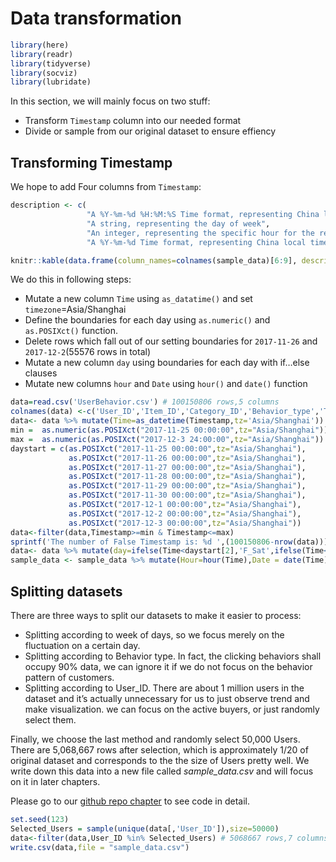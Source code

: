 # Data transformation

```r
library(here)
library(readr)
library(tidyverse)
library(socviz)
library(lubridate)
```

In this section, we will mainly focus on two stuff:
  
- Transform `Timestamp` column into our needed format
- Divide or sample from our original dataset to ensure effiency

## Transforming Timestamp

We hope to add Four columns from `Timestamp`:

```r
description <- c(
                 "A %Y-%m-%d %H:%M:%S Time format, representing China local time",
                 "A string, representing the day of week",
                 "An integer, representing the specific hour for the record",
                 "A %Y-%m-%d Time format, representing China local time")

knitr::kable(data.frame(column_names=colnames(sample_data)[6:9], description=description),col.names=c("Column names", "Discription"))
```

We do this in following steps:

- Mutate a new column `Time` using `as_datatime()` and set `timezone`=Asia/Shanghai
- Define the boundaries for each day using `as.numeric()` and `as.POSIXct()` function.
- Delete rows which fall out of our setting boundaries for `2017-11-26` and `2017-12-2`(55576 rows in total)
- Mutate a new column `day` using boundaries for each day with if...else clauses
- Mutate new columns `hour` and `Date` using `hour()` and `date()` function

```r
data=read.csv('UserBehavior.csv') # 100150806 rows,5 columns
colnames(data) <-c('User_ID','Item_ID','Category_ID','Behavior_type','Timestamp')
data<- data %>% mutate(Time=as_datetime(Timestamp,tz='Asia/Shanghai'))
min =  as.numeric(as.POSIXct("2017-11-25 00:00:00",tz="Asia/Shanghai"))
max =  as.numeric(as.POSIXct("2017-12-3 24:00:00",tz="Asia/Shanghai"))
daystart = c(as.POSIXct("2017-11-25 00:00:00",tz="Asia/Shanghai"),
             as.POSIXct("2017-11-26 00:00:00",tz="Asia/Shanghai"),
             as.POSIXct("2017-11-27 00:00:00",tz="Asia/Shanghai"),
             as.POSIXct("2017-11-28 00:00:00",tz="Asia/Shanghai"),
             as.POSIXct("2017-11-29 00:00:00",tz="Asia/Shanghai"),
             as.POSIXct("2017-11-30 00:00:00",tz="Asia/Shanghai"),
             as.POSIXct("2017-12-1 00:00:00",tz="Asia/Shanghai"),
             as.POSIXct("2017-12-2 00:00:00",tz="Asia/Shanghai"),
             as.POSIXct("2017-12-3 00:00:00",tz="Asia/Shanghai"))
data<-filter(data,Timestamp>=min & Timestamp<=max)
sprintf('The number of False Timestamp is: %d ',(100150806-nrow(data)))
data<- data %>% mutate(day=ifelse(Time<daystart[2],'F_Sat',ifelse(Time<daystart[3],'F_Sun',ifelse(Time<daystart[4],'Mon',ifelse(Time<daystart[5],'Tue',ifelse(Time<daystart[6],'Wed',ifelse(Time<daystart[7],'Thur',ifelse(Time<daystart[8],'Fri',ifelse(Time<daystart[9],'S_Sat','S_Sun')))))))))
sample_data <- sample_data %>% mutate(Hour=hour(Time),Date = date(Time))
```

## Splitting datasets

There are three ways to split our datasets to make it easier to process:
  
- Splitting according to week of days, so we focus merely on the fluctuation on a certain day. 
- Splitting according to Behavior type. In fact, the clicking behaviors shall occupy 90% data, we can ignore it if we do not focus on the behavior pattern of customers.
- Splitting according to User_ID. There are about 1 million users in the dataset and it's actually unnecessary for us to just observe trend and make visualization. we can focus on the active buyers, or just randomly select them.

Finally, we choose the last method and randomly select 50,000 Users. There are 5,068,667 rows after selection, which is approximately 1/20 of original dataset and corresponds to the the size of Users pretty well. We write down this data into a new file called *sample_data.csv* and will focus on it in later chapters.

Please go to our [github repo chapter](https://github.com/jayZhu1020/Alibaba_Userdata_visualization/blob/main/03-cleaning.Rmd) to see code in detail.

```r
set.seed(123)
Selected_Users = sample(unique(data[,'User_ID']),size=50000)
data<-filter(data,User_ID %in% Selected_Users) # 5068667 rows,7 columns
write.csv(data,file = "sample_data.csv")
```
